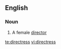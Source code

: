 ==English==

===Noun===
{{en-noun|directresses}}

# A female [[director]]

[[te:directress]]
[[vi:directress]]